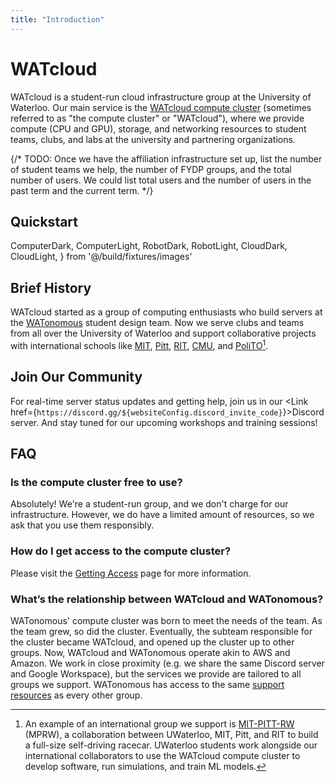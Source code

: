 ```yaml
---
title: "Introduction"
---
```


# WATcloud


WATcloud is a student-run cloud infrastructure group at the University of Waterloo.
Our main service is the [WATcloud compute cluster](/docs/compute-cluster) (sometimes referred to as "the compute cluster" or "WATcloud"),
where we provide compute (CPU and GPU), storage, and networking resources to student teams, clubs, and labs at the university and partnering organizations.

{/*
TODO: Once we have the affiliation infrastructure set up, list the number of student teams we help, the number of FYDP groups, and the total number of users.
We could list total users and the number of users in the past term and the current term.
*/}

## Quickstart

  ComputerDark,
  ComputerLight,
  RobotDark,
  RobotLight,
  CloudDark,
  CloudLight,
} from '@/build/fixtures/images'

<Cards num={3}>
  <Cards.Card image arrow title="Get Access" href="/docs/compute-cluster/getting-access">
    <span className="hidden dark:block"><Picture alt="Abstract Computer (Dark)" image={ComputerDark} /></span>
    <span className="dark:hidden"><Picture alt="Abstract Computer (Light)" image={ComputerLight} /></span>
  </Cards.Card>
  <Cards.Card image arrow title="View Specs" href="/machines">
    <span className="hidden dark:block"><Picture alt="Robot with GPU (Dark)" image={RobotDark} /></span>
    <span className="dark:hidden"><Picture alt="Robot with GPU (Light)" image={RobotLight} /></span>
  </Cards.Card>
  <Cards.Card image arrow title="Get Involved" href="/get-involved">
    <span className="hidden dark:block"><Picture alt="Constructing the Cloud (Dark)" image={CloudDark} /></span>
    <span className="dark:hidden"><Picture alt="Constructing the Cloud (Light)" image={CloudLight} /></span>
  </Cards.Card>
</Cards>

## Brief History

WATcloud started as a group of computing enthusiasts who build servers at the [WATonomous][wato] student design team. Now we serve clubs
and teams from all over the University of Waterloo and support collaborative projects with international schools like [MIT][mit],
[Pitt][pitt], [RIT][rit], [CMU][cmu], and [PoliTO][polito][^international-collaboration].

[^international-collaboration]: An example of an international group we support is [MIT-PITT-RW][mprw] (MPRW), a collaboration between UWaterloo,
MIT, Pitt, and RIT to build a full-size self-driving racecar. UWaterloo students work alongside our international collaborators to use the
WATcloud compute cluster to develop software, run simulations, and train ML models.

[wato]: https://watonomous.ca
[mit]: https://mit.edu
[pitt]: https://pitt.edu
[rit]: https://rit.edu
[cmu]: https://cmu.edu
[polito]: https://www.polito.it/
[mprw]: https://mitpittrw.com


## Join Our Community
For real-time server status updates and getting help, join us in our <Link href={`https://discord.gg/${websiteConfig.discord_invite_code}`}>Discord server</Link>. And stay tuned for our upcoming workshops and training sessions!

## FAQ

### Is the compute cluster free to use?

Absolutely! We're a student-run group, and we don't charge for our infrastructure. However, we do have a limited amount of resources, so we ask that you use them responsibly.

### How do I get access to the compute cluster?

Please visit the [Getting Access](/docs/compute-cluster/getting-access) page for more information.

### What’s the relationship between WATcloud and WATonomous?

WATonomous' compute cluster was born to meet the needs of the team. As the team grew, so did the cluster. Eventually, the subteam responsible for the cluster
became WATcloud, and opened up the cluster up to other groups. Now, WATcloud and WATonomous operate akin to AWS and Amazon.
We work in close proximity (e.g. we share the same Discord server and Google Workspace), but the services we provide are tailored to all groups we support.
WATonomous has access to the same [support resources](/docs/compute-cluster/support-resources) as every other group.



